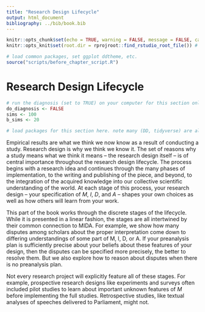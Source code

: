```yaml
---
title: "Research Design Lifecycle"
output: html_document
bibliography: ../bib/book.bib 
---
```


<!-- note do_bookdown is set in index.rmd, so we know if you're running just this .Rmd or compiling the book-->
```r
knitr::opts_chunk$set(echo = TRUE, warning = FALSE, message = FALSE, cache = FALSE)
knitr::opts_knit$set(root.dir = rprojroot::find_rstudio_root_file()) # files are all relative to RStudio project home
```

```r
# load common packages, set ggplot ddtheme, etc.
source("scripts/before_chapter_script.R")
```

<!-- start post here, do not edit above -->

# Research Design Lifecycle

<!-- make sure to rename the section title below -->

```r
# run the diagnosis (set to TRUE) on your computer for this section only before pushing to Github. no diagnosis will ever take place on github.
do_diagnosis <- FALSE
sims <- 100
b_sims <- 20
```

```r
# load packages for this section here. note many (DD, tidyverse) are already available, see scripts/package-list.R
```

Empirical results are what we think we now know as a result of conducting a study. Research design is why we think we know it. The set of reasons why a study means what we think it means -- the research design itself -- is of central importance throughout the research design lifecycle. The process begins with a research idea and continues through the many phases of implementation, to the writing and publishing of the piece, and beyond, to the integration of the acquired knowledge into our collective scientific understanding of the world. At each stage of this process, your research design -- your specification of $M$, $I$, $D$, and $A$ -- shapes your own choices as well as how others will learn from your work.

This part of the book works through the discrete stages of the lifecycle. While it is presented in a linear fashion, the stages are all intertwined by their common connection to MIDA. For example, we show how many disputes among scholars about the proper interpretation come down to differing understandings of some part of M, I, D, or A. If your preanalysis plan is sufficiently precise about your beliefs about these features of your design, then the disputes can be specified more precisely, the better to resolve them. But we also explore how to reason about disputes when there is no preanalysis plan.

Not every research project will explicitly feature all of these stages. For example, prospective research designs like experiments and surveys often included pilot studies to learn about important unknown features of $M$ before implementing the full studies. Retrospective studies, like textual analyses of speeches delivered to Parliament, might not. 
